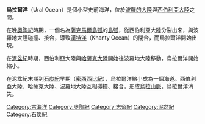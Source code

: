 {{noteTA|1=zh:烏拉爾;zh-hans:乌拉尔;zh-hant:烏拉;}}
{{unreferenced|time=2018-08-16T03:19:35+00:00}}
'''烏拉爾洋'''（Ural Ocean）是個小型史前海洋，位於[[波羅的大陸|波羅的大陸]]與[[西伯利亞大陸|西伯利亞大陸]]之間。

在晚[[奧陶紀|奧陶紀]]時期，一個名為[[薩克馬爾島弧|薩克馬爾島弧]]的[[島弧|島弧]]，從西伯利亞大陸分裂出來，與波羅地大陸碰撞、接合，導致[[漢特洋|漢特洋]]（Khanty Ocean）的閉合，而烏拉爾洋開始出現。

在[[泥盆紀|泥盆紀]]時期，西伯利亞大陸與[[哈薩克大陸|哈薩克大陸]]開始往波羅地大陸移動，烏拉爾洋開始縮小。

在泥盆紀末期到[[石炭紀|石炭紀]]早期（[[密西西比紀|密西西比紀]]），烏拉爾洋縮小成為一個海道。西伯利亞大陸、哈薩克大陸、波羅地大陸互相碰撞、接合，形成[[烏拉山脈|烏拉山脈]]，烏拉爾洋消失。

[[Category:古海洋|Category:古海洋]]
[[Category:奧陶紀|Category:奧陶紀]]
[[Category:志留紀|Category:志留紀]]
[[Category:泥盆紀|Category:泥盆紀]]
[[Category:石炭紀|Category:石炭紀]]
{{ocean-stub}}